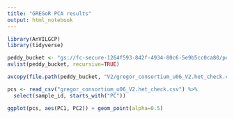 ```yaml
---
title: "GREGoR PCA results"
output: html_notebook
---
```


```r
library(AnVILGCP)
library(tidyverse)
```

```r
peddy_bucket <- "gs://fc-secure-1264f593-842f-4934-80c6-5e9b5cc0ca80/peddy"
avlist(peddy_bucket, recursive=TRUE)
```

```r
avcopy(file.path(peddy_bucket, "V2/gregor_consortium_u06_V2.het_check.csv"), ".")
```

```r
pcs <- read_csv("gregor_consortium_u06_V2.het_check.csv") %>%
  select(sample_id, starts_with("PC"))
```

```r
ggplot(pcs, aes(PC1, PC2)) + geom_point(alpha=0.5)
```

